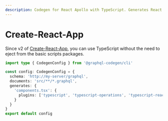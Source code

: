 ```yaml
---
description: Codegen for React Apollo with TypeScript. Generates React Hooks and TypeScript types.
---
```


# Create-React-App

Since v2 of [Create-React-App](https://github.com/facebook/create-react-app), you can use TypeScript without the need to eject from the basic scripts packages.

```ts filename="codegen.ts"
import type { CodegenConfig } from '@graphql-codegen/cli'

const config: CodegenConfig = {
  schema: 'http://my-server/graphql',
  documents: 'src/**/*.graphql',
  generates: {
    'components.tsx': {
      plugins: ['typescript', 'typescript-operations', 'typescript-react-apollo']
    }
  }
}
export default config
```
